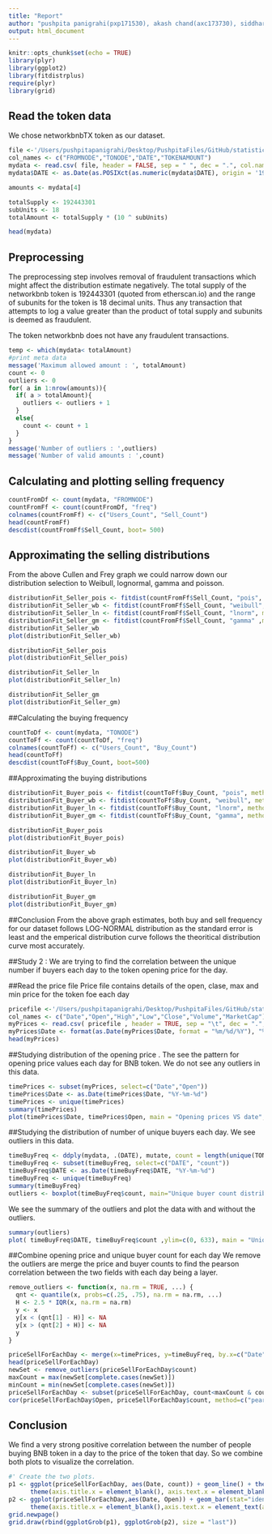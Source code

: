 ```yaml
---
title: "Report"
author: "pushpita panigrahi(pxp171530), akash chand(axc173730), siddharth swarup panda(ssp171730)"
output: html_document
---
```


```r
knitr::opts_chunk$set(echo = TRUE)
library(plyr)
library(ggplot2) 
library(fitdistrplus)
require(plyr)
library(grid)
```
## Read the token data

We chose networkbnbTX token as our dataset. 
```r
file <-'/Users/pushpitapanigrahi/Desktop/PushpitaFiles/GitHub/statistics-for-DS/networkbnbTX.txt'
col_names <- c("FROMNODE","TONODE","DATE","TOKENAMOUNT")
mydata <- read.csv( file, header = FALSE, sep = " ", dec = ".", col.names = col_names)
mydata$DATE <- as.Date(as.POSIXct(as.numeric(mydata$DATE), origin = '1970-01-01', tz = 'GMT'))

amounts <- mydata[4]

totalSupply <- 192443301
subUnits <- 18
totalAmount <- totalSupply * (10 ^ subUnits)

head(mydata)
```



## Preprocessing

The preprocessing step involves removal of fraudulent transactions which might affect the distribution estimate negatively. The total supply of the networkbnb token is 192443301 (quoted from etherscan.io) and the range of subunits for the token is 18 decimal units. Thus any transaction that attempts to log a value greater than the product of total supply and subunits is deemed as fraudulent.

The token networkbnb does not have any fraudulent transactions.

```r
temp <- which(mydata< totalAmount)
#print meta data 
message('Maximum allowed amount : ', totalAmount)
count <- 0
outliers <- 0
for( a in 1:nrow(amounts)){
  if( a > totalAmount){
    outliers <- outliers + 1
  }
  else{
    count <- count + 1
  }
}
message('Number of outliers : ',outliers)
message('Number of valid amounts : ',count)
```

## Calculating and plotting selling frequency

```r
countFromDf <- count(mydata, "FROMNODE")
countFromFf <- count(countFromDf, "freq")
colnames(countFromFf) <- c("Users_Count", "Sell_Count")
head(countFromFf)
descdist(countFromFf$Sell_Count, boot= 500)
```

## Approximating the selling distributions

From the above Cullen and Frey graph we could narrow down our distribution selection to Weibull, lognormal, gamma and poisson.
```r
distributionFit_Seller_pois <- fitdist(countFromFf$Sell_Count, "pois", method ="mle")
distributionFit_Seller_wb <- fitdist(countFromFf$Sell_Count, "weibull", method ="mle")
distributionFit_Seller_ln <- fitdist(countFromFf$Sell_Count, "lnorm", method ="mle")
distributionFit_Seller_gm <- fitdist(countFromFf$Sell_Count, "gamma" ,method="mme")
distributionFit_Seller_wb
plot(distributionFit_Seller_wb)

distributionFit_Seller_pois
plot(distributionFit_Seller_pois)

distributionFit_Seller_ln
plot(distributionFit_Seller_ln)

distributionFit_Seller_gm
plot(distributionFit_Seller_gm)
```

##Calculating the buying frequency
```r
countToDf <- count(mydata, "TONODE")
countToFf <- count(countToDf, "freq")
colnames(countToFf) <- c("Users_Count", "Buy_Count")
head(countToFf)
descdist(countToFf$Buy_Count, boot=500)
```
##Approximating the buying distributions
```r
distributionFit_Buyer_pois <- fitdist(countToFf$Buy_Count, "pois", method ="mle")
distributionFit_Buyer_wb <- fitdist(countToFf$Buy_Count, "weibull", method ="mle")
distributionFit_Buyer_ln <- fitdist(countToFf$Buy_Count, "lnorm", method ="mle")
distributionFit_Buyer_gm <- fitdist(countToFf$Buy_Count, "gamma", method ="mme")

distributionFit_Buyer_pois
plot(distributionFit_Buyer_pois)

distributionFit_Buyer_wb
plot(distributionFit_Buyer_wb)

distributionFit_Buyer_ln
plot(distributionFit_Buyer_ln)

distributionFit_Buyer_gm
plot(distributionFit_Buyer_gm)
```

##Conclusion
From the above graph estimates, both buy and sell frequency for our dataset follows LOG-NORMAL distribution as the standard error is least and the emperical distribution curve follows the theoritical distribution curve most accurately.

##Study 2 : 
We are trying to find the correlation between the unique number if buyers each day to the token opening price for the day. 

##Read the price file 
Price file contains details of the open, clase, max and min price for the token foe each day
```r
pricefile <-'/Users/pushpitapanigrahi/Desktop/PushpitaFiles/GitHub/statistics-for-DS/bnb.txt'
col_names <- c("Date","Open","High","Low","Close","Volume","MarketCap")
myPrices <- read.csv( pricefile , header = TRUE, sep = "\t", dec = ".", col.names = col_names)
myPrices$Date <- format(as.Date(myPrices$Date, format = "%m/%d/%Y"), "%Y-%m-%d")
head(myPrices)
```

##Studying distribution of the opening price . 
The see the pattern for opening price values each day for BNB token. We do not see any outliers in this data.
```r
timePrices <- subset(myPrices, select=c("Date","Open"))
timePrices$Date <- as.Date(timePrices$Date, "%Y-%m-%d")
timePrices <- unique(timePrices)
summary(timePrices)
plot(timePrices$Date, timePrices$Open, main = "Opening prices VS date", xlab = "Date", ylab="Open price")
```

##Studying the distribution of number of unique buyers each day. 
We see outliers in this data. 
```r
timeBuyFreq <- ddply(mydata, .(DATE), mutate, count = length(unique(TONODE)))
timeBuyFreq <- subset(timeBuyFreq, select=c("DATE", "count"))
timeBuyFreq$DATE <- as.Date(timeBuyFreq$DATE, "%Y-%m-%d")
timeBuyFreq <- unique(timeBuyFreq)
summary(timeBuyFreq)
outliers <- boxplot(timeBuyFreq$count, main="Unique buyer count distribution", ylab="unique buyer count")$out
```

We see the summary of the outliers and plot the data with and without the outliers.
```r
summary(outliers)
plot( timeBuyFreq$DATE, timeBuyFreq$count ,ylim=c(0, 633), main = "Unique buyer count VS date", xlab = "Date", ylab="Unique buyer count")
```

##Combine opening price and unique buyer count for each day
We remove the outliers are merge the price and buyer counts to find the pearson correlation between the two fields with each day being a layer.
```r
remove_outliers <- function(x, na.rm = TRUE, ...) {
  qnt <- quantile(x, probs=c(.25, .75), na.rm = na.rm, ...)
  H <- 2.5 * IQR(x, na.rm = na.rm)
  y <- x
  y[x < (qnt[1] - H)] <- NA
  y[x > (qnt[2] + H)] <- NA
  y
}

priceSellForEachDay <- merge(x=timePrices, y=timeBuyFreq, by.x=c("Date"), by.y = c("DATE"))
head(priceSellForEachDay)
newSet <- remove_outliers(priceSellForEachDay$count)
maxCount = max(newSet[complete.cases(newSet)])
minCount = min(newSet[complete.cases(newSet)])
priceSellForEachDay <- subset(priceSellForEachDay, count<maxCount & count>minCount)
cor(priceSellForEachDay$Open, priceSellForEachDay$count, method=c("pearson"))
```
## Conclusion
We find a very strong positive correlation between the number of people buying BNB token in a day to the price of the token that day. So we combine both plots to visualize the correlation. 

```r
#' Create the two plots.
p1 <- ggplot(priceSellForEachDay, aes(Date, count)) + geom_line() + theme_minimal() + 
      theme(axis.title.x = element_blank(), axis.text.x = element_blank())
p2 <- ggplot(priceSellForEachDay,aes(Date, Open)) + geom_bar(stat="identity") + theme_minimal() + 
      theme(axis.title.x = element_blank(),axis.text.x = element_text(angle=90))
grid.newpage()
grid.draw(rbind(ggplotGrob(p1), ggplotGrob(p2), size = "last"))
```


